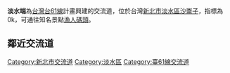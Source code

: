 {{多個問題|
{{original research|time=2017-10-12T13:03:19+00:00}}
{{unreferenced|time=2017-10-12T13:03:19+00:00}}
}}
{{台灣未來建設}}
{{新北市未來建設}}
{{Infobox Taiwan Highway IC
|name=淡水端
|name_en=Tamsui Top
|rd_type=EX
|rd_number=61
|exit=0
|exit_name=淡水端
|image=
|imagename=
|othername=
|class=直接式＋單葉型
|connect={{Jct|country=TWN|PH|2b}}<br>沙崙路
|time=預計2025年6月28日
|goto=[[新北市|新北市]][[淡水區|淡水區]][[沙崙子|沙崙子]]、[[漁人碼頭|漁人碼頭]]<br>[[淡海新市鎮|淡海新市鎮]]
|location=新北市淡水區
|other={{maplink
|text = [[淡水端|淡水端]]地理位置
|frame = yes
|zoom = 10
|type = point
|coord = {{Coord|25.18069|N|121.42045|E}}
|title = [[淡水端|淡水端]]
|description = 位於[[新北市|新北市]][[淡水區|淡水區]][[沙崙子|沙崙子]]的交流道。
|type2 =shape
|plain = yes
}}
}}
'''淡水端'''為[[台灣|台灣]][[台61線|台61線]]計畫興建的交流道，位於台灣[[新北市|新北市]][[淡水區|淡水區]][[沙崙子|沙崙子]]，指標為0k，可通往知名景點[[漁人碼頭|漁人碼頭]]。

==鄰近交流道==
{{Start expwy box|[[中華民國快速道路|中華民國快速道路]]}}
{{Expwy Terminus}}
{{s-line|{{Jct|country=TWN|PH|61}}|0k|#A20000}}
{{s-expwy IC|[[八里一交流道|八里一交流道]]|往[[八里二交流道|八里二]]、[[林口交流道_(台61線)|林口]]}}
{{Illus}}
{{Fwu|gh|[[沙崙子|沙崙]]}}
{{Fwh|ghst|0|淡水端}}
{{Fwb|[[淡水區|淡水]]|hh||TW PHW2b|hd|TW PHW2b||hh|[[北投區|北投]]}}
{{Fwh|ehst}}
{{Fwm|TW PHW61}}
{{Fwh|ehst}}
{{Fwi|Full|2|八里一}}
{{Fwd|eh|[[林口區|林口]]}}
{{Fwed}}

{{台61線}}

[[Category:新北市交流道|Category:新北市交流道]]
[[Category:淡水區|Category:淡水區]]
[[Category:臺61線交流道|Category:臺61線交流道]]

{{TW-road-stub}}
